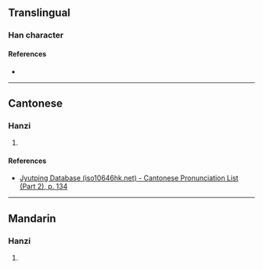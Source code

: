 {{character info/new}}
==Translingual==

===Han character===
{{Han char|rn=77|rad=止|as=11|sn=15|four=21227|canj=YPWLB|ids=⿱此禺}}

====References====
* {{Han ref|kx=0848.151|dkj=24896|hdz=21445.070|uh=6B76|ud=27510|bh=E6D1|bd=59089}}

----

==Cantonese==

===Hanzi===
{{yue-hanzi|jyut=[[jyu4]]|y=yu4}}

# {{rfdef|yue|sort=止11}}

====References====
* [http://www.iso10646hk.net/jp/document/download.jsp Jyutping Database (iso10646hk.net) - Cantonese Pronunciation List (Part 2), p. 134]

----

==Mandarin==

===Hanzi===
{{cmn-hanzi|pin=[[yú]] ([[yu2]])|wg=yü<sup>2</sup>}}

# {{rfdef|cmn|sort=止11}}